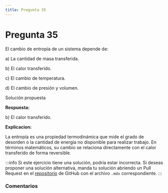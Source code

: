 ```yaml
---
title: Pregunta 35
---
```



# Pregunta 35

<div className="exercise">
El cambio de entropía de un sistema depende de:

a) La cantidad de masa transferida.

b) El calor transferido.

c) El cambio de temperatura.

d) El cambio de presión y volumen.
</div>

<MDXDetails>
<summary>Solución propuesta</summary>

<div className="exercise">

**Respuesta:**

b) El calor transferido.

**Explicacion:**

La entropía es una propiedad termodinámica que mide el grado de desorden o la cantidad de energía no disponible para realizar trabajo. En términos matemáticos, su cambio se relaciona directamente con el calor transferido de forma reversible.
</div>

:::info
Si este ejercicio tiene una solución, podría estar incorrecta. Si deseas proponer una solución alternativa, manda tu solución abriendo
un Pull Request en el [repositorio](https://github.com/crow-rojas/apuntes-fundamentals/pulls) de GitHub con el archivo
`.mdx` correspondiente.
:::

</MDXDetails>

### Comentarios

<Disqus
  url="https://crow-rojas.github.io/apuntes-fundamentals/docs/science/thermodynamics/exercises/2017-2/p35"
  identifier="docs/science/thermodynamics/exercises/2017-2/p35"
  title="2017-2 Termodinámica - Pregunta 35"
/>
